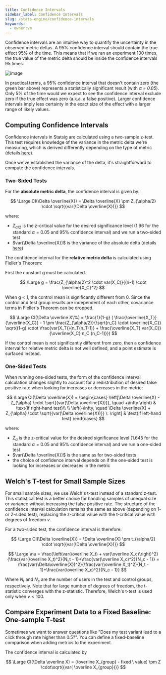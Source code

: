 ```yaml
---
title: Confidence Intervals
sidebar_label: Confidence Intervals
slug: /stats-engine/confidence-intervals
keywords:
  - owner:vm
---
```


Confidence intervals are an intuitive way to quantify the uncertainty in the observed metric deltas. A 95% confidence interval should contain the true effect 95% of the time. This means that if we ran an experiment 100 times, the true value of the metric delta should be inside the confidence intervals 95 times.

![image](https://user-images.githubusercontent.com/90343952/168382034-73afed14-d9f5-42cb-ade1-034526002a0b.png)

In practical terms, a 95% confidence interval that doesn't contain zero (the green bar above) represents a statistically significant result (with _&alpha; = 0.05_). Only 5% of the time would we expect to see the confidence interval exclude zero if the true effect was zero (a.k.a. a false positive). Larger confidence intervals imply less certainty in the exact size of the effect with a larger range of likely values.

## Computing Confidence Intervals

Confidence intervals in Statsig are calculated using a two-sample z-test. This test requires knowledge of the variance in the metric delta we're measuring, which is derived differently depending on the type of metric (details [here](/stats-engine/variance)).

Once we've established the variance of the delta, it's straightforward to compute the confidence intervals.

### Two-Sided Tests

For the **absolute metric delta**, the confidence interval is given by:

$$
\Large
CI(\Delta \overline{X}) = \Delta \overline{X} \pm Z_{\alpha/2} \cdot \sqrt{{var(\Delta \overline{X})}}
$$

where:

- $Z_{\alpha/2}$ is the z-critical value for the desired significance level (1.96 for the standard $\alpha=0.05$ and 95% confidence interval) and we run a two-sided test
- $var(\Delta \overline{X})$ is the variance of the absolute delta (details [here](/stats-engine/variance))

The confidence interval for the **relative metric delta** is calculated using Fieller's Theorem:

First the constant g must be calculated.

$$
\Large
g = \frac{Z_{\alpha/2}^2 \cdot var(X_C)}{(n-1) \cdot \overline{X_C}^2}
$$

When g < 1, the control mean is significantly different from 0. Since the control and test group results are independent of each other, covariance terms in Fieller's Theorem can be dropped.

$$
\Large
CI(\Delta \overline X\%)
= \frac{1}{1-g} ( \frac{\overline{X_T}}{\overline{X_C}} - 1 \pm \frac{Z_{\alpha/2}}{\sqrt{n_C} \cdot \overline{X_C}} \sqrt{(1-g) \cdot \frac{var(X_T)}{n_T(n_T-1)} + \frac{\overline{X_T} var(X_C)}{\overline{X_C} n_C (n_C-1)}})
$$

If the control mean is not significantly different from zero, then a confidence interval for relative metric delta is not well defined, and a point estimate is surfaced instead.

### One-Sided Tests

When running one-sided tests, the form of the confidence interval calculation changes slightly to account for a redistribution of desired false positive rate when looking for increases or decreases in the metric:

$$
\Large
CI(\Delta \overline{X}) = \begin{cases}
\left[\Delta \overline{X} - Z_{\alpha} \cdot \sqrt{{var(\Delta \overline{X})}}, \quad +\infty  \right) & \text{if right-hand test}\\
\\
\left(-\infty, \quad \Delta \overline{X} + Z_{\alpha} \cdot \sqrt{{var(\Delta \overline{X})}} \: \right] & \text{if left-hand test}
\end{cases}
$$

where:

- $Z_{\alpha}$ is the z-critical value for the desired significance level (1.645 for the standard $\alpha=0.05$ and 95% confidence interval) and we run a one-sided test
- $var(\Delta \overline{X})$ is the same as for two-sided tests
- the choice of confidence interval depends on if the one-sided test is looking for increases or decreases in the metric

## Welch's T-test for Small Sample Sizes

For small sample sizes, we use Welch's t-test instead of a standard z-test. This statistical test is a better choice for handling samples of unequal size or variance without increasing the false positive rate. The structure of the confidence interval calculation remains the same as above (depending on 1- or 2-sided test), replacing the z-critical value with the t-critical value with degrees of freedom $\nu$.

For a two-sided test, the confidence interval is therefore:

$$
\Large
CI(\Delta \overline{X}) = \Delta \overline{X} \pm t_{\alpha/2} \cdot \sqrt{{var(\Delta \overline{X})}}
$$

$$
\Large
\nu = \frac{\left(var(\overline X_t) + var(\overline X_c)\right)^2}{\frac{var(\overline X_t)^2}{N_t - 1}+\frac{var(\overline X_c)^2}{N_c - 1}}
= \frac{var(\Delta\overline{X})^2}{\frac{var(\overline X_t)^2}{N_t - 1}+\frac{var(\overline X_c)^2}{N_c - 1}}
$$

Where $N_t$ and $N_c$ are the number of users in the test and control groups, respectively. Note that for large number of degrees of freedom, the t-statistic converges with the z-statistic. Therefore, Welch's t-test is used only when $\nu < 100$.

## Compare Experiment Data to a Fixed Baseline: One-sample T-test

Sometimes we want to answer questions like "Does my test variant lead to a click through rate higher than 0.5?". You can define a fixed-baseline comparison when adding metrics to the experiment.

The confidence interval is calculated by

$$
\Large
CI(\Delta \overline X) = (\overline X_{group} - fixed \ value) \pm Z \cdot\sqrt{{var( \overline X_{group})}}
$$
